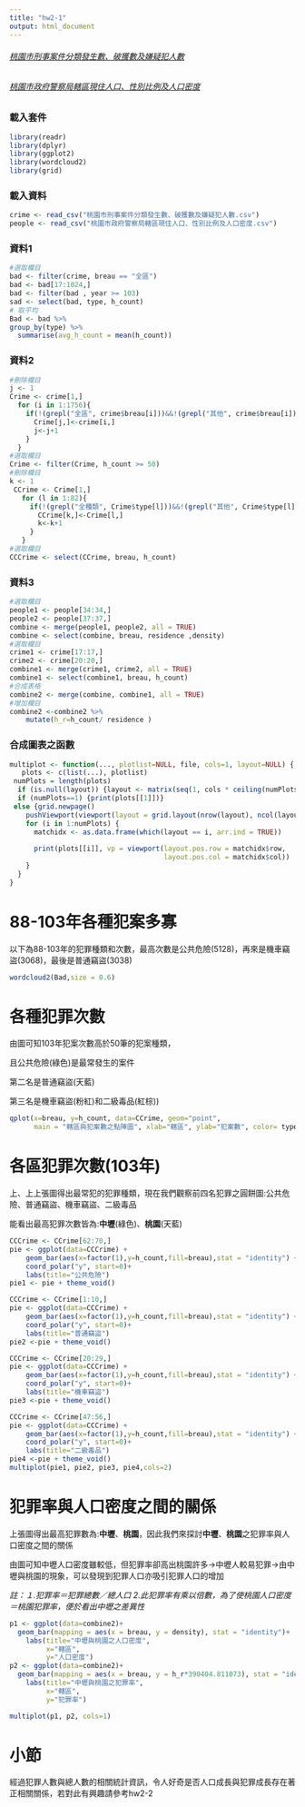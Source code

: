 ```yaml
---
title: "hw2-1"
output: html_document
---
```

###### [桃園市刑事案件分類發生數、破獲數及嫌疑犯人數](https://data.gov.tw/dataset/25883)

###### [桃園市政府警察局轄區現住人口、性別比例及人口密度](https://data.gov.tw/dataset/26053)
### 載入套件
```r
library(readr)
library(dplyr)
library(ggplot2)
library(wordcloud2)
library(grid) 
```
### 載入資料
```r
crime <- read_csv("桃園市刑事案件分類發生數、破獲數及嫌疑犯人數.csv")
people <- read_csv("桃園市政府警察局轄區現住人口、性別比例及人口密度.csv")
```
### 資料1
```r
#選取欄目
bad <- filter(crime, breau == "全區")
bad <- bad[17:1024,] 
bad <- filter(bad , year >= 103)
sad <- select(bad, type, h_count)
# 取平均
Bad <- bad %>%
group_by(type) %>%
  summarise(avg_h_count = mean(h_count))
```
### 資料2
```r
#刪除欄目
j <- 1 
Crime <- crime[1,]
  for (i in 1:1756){
    if(!(grepl("全區", crime$breau[i]))&&!(grepl("其他", crime$breau[i]))){
      Crime[j,]<-crime[i,]
      j<-j+1
    }
  }                                        
#選取欄目
Crime <- filter(Crime, h_count >= 50) 
#刪除欄目
k <- 1
 CCrime <- Crime[1,]
   for (l in 1:82){
     if(!(grepl("全種類", Crime$type[l]))&&!(grepl("其他", Crime$type[l]))){
       CCrime[k,]<-Crime[l,]
       k<-k+1
     }
   }     
#選取欄目
CCCrime <- select(CCrime, breau, h_count) 
```
### 資料3
```r
#選取欄目
people1 <- people[34:34,]
people2 <- people[37:37,]
combine <- merge(people1, people2, all = TRUE)
combine <- select(combine, breau, residence ,density) 
#選取欄目
crime1 <- crime[17:17,]
crime2 <- crime[20:20,]
combine1 <- merge(crime1, crime2, all = TRUE)
combine1 <- select(combine1, breau, h_count)
#合成表格
combine2 <- merge(combine, combine1, all = TRUE)
#增加欄目
combine2 <-combine2 %>% 
    mutate(h_r=h_count/ residence )

```
### 合成圖表之函數
```r
multiplot <- function(..., plotlist=NULL, file, cols=1, layout=NULL) { 
   plots <- c(list(...), plotlist) 
 numPlots = length(plots) 
  if (is.null(layout)) {layout <- matrix(seq(1, cols * ceiling(numPlots/cols)), ncol = cols, nrow = ceiling(numPlots/cols))} 
  if (numPlots==1) {print(plots[[1]])}
 else {grid.newpage() 
    pushViewport(viewport(layout = grid.layout(nrow(layout), ncol(layout)))) 
    for (i in 1:numPlots) { 
      matchidx <- as.data.frame(which(layout == i, arr.ind = TRUE)) 
 
      print(plots[[i]], vp = viewport(layout.pos.row = matchidx$row, 
                                      layout.pos.col = matchidx$col)) 
    } 
  } 
}
```
# 88-103年各種犯案多寡
以下為88-103年的犯罪種類和次數，最高次數是公共危險(5128)，再來是機車竊盜(3068)，最後是普通竊盜(3038)
```r
wordcloud2(Bad,size = 0.6)
```

# 各種犯罪次數
由圖可知103年犯案次數高於50筆的犯案種類，

且公共危險(綠色)是最常發生的案件

第二名是普通竊盜(天藍)

第三名是機車竊盜(粉紅)和二級毒品(紅棕))
```r
qplot(x=breau, y=h_count, data=CCrime, geom="point",
      main = "轄區與犯案數之點陣圖", xlab="轄區", ylab="犯案數", color= type)
```

# 各區犯罪次數(103年)
上、上上張圖得出最常犯的犯罪種類，現在我們觀察前四名犯罪之圓餅圖:公共危險、普通竊盜、機車竊盜、二級毒品

能看出最高犯罪次數皆為:**中壢**(綠色)、**桃園**(天藍)
```r
CCCrime <- CCrime[62:70,]
pie <- ggplot(data=CCCrime) +
    geom_bar(aes(x=factor(1),y=h_count,fill=breau),stat = "identity") +
    coord_polar("y", start=0)+
    labs(title="公共危險") 
pie1 <- pie + theme_void()

CCCrime <- CCrime[1:10,]
pie <- ggplot(data=CCCrime) +
    geom_bar(aes(x=factor(1),y=h_count,fill=breau),stat = "identity") +
    coord_polar("y", start=0)+
    labs(title="普通竊盜") 
pie2 <-pie + theme_void()

CCCrime <- CCrime[20:29,]
pie <- ggplot(data=CCCrime) +
    geom_bar(aes(x=factor(1),y=h_count,fill=breau),stat = "identity") +
    coord_polar("y", start=0)+
    labs(title="機車竊盜") 
pie3 <-pie + theme_void()

CCCrime <- CCrime[47:56,]
pie <- ggplot(data=CCCrime) +
    geom_bar(aes(x=factor(1),y=h_count,fill=breau),stat = "identity") +
    coord_polar("y", start=0)+
    labs(title="二級毒品") 
pie4 <-pie + theme_void()
multiplot(pie1, pie2, pie3, pie4,cols=2)
```

# 犯罪率與人口密度之間的關係
上張圖得出最高犯罪數為:**中壢**、**桃園**，因此我們來探討**中壢**、**桃園**之犯罪率與人口密度之間的關係

由圖可知中壢人口密度雖較低，但犯罪率卻高出桃園許多->中壢人較易犯罪->由中壢與桃園的現象，可以發現到犯罪人口亦吸引犯罪人口的增加

*註：１.犯罪率＝犯罪總數／總人口 2.此犯罪率有乘以倍數，為了使桃園人口密度＝桃園犯罪率，便於看出中壢之差異性*

```r

p1 <- ggplot(data=combine2)+ 
  geom_bar(mapping = aes(x = breau, y = density), stat = "identity")+
    labs(title="中壢與桃園之人口密度",
         x="轄區",
         y="人口密度") 
p2 <- ggplot(data=combine2)+ 
  geom_bar(mapping = aes(x = breau, y = h_r*390404.811073), stat = "identity")+
    labs(title="中壢與桃園之犯罪率",
         x="轄區",
         y="犯罪率") 

multiplot(p1, p2, cols=1)

```

# **小節**

經過犯罪人數與總人數的相關統計資訊，令人好奇是否人口成長與犯罪成長存在著正相關關係，若對此有興趣請參考hw2-2